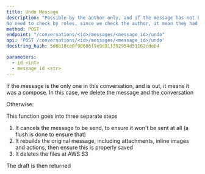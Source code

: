 ```yaml
---
title: Undo Message
description: "Possible by the author only, and if the message has not been sent
No need to check by roles, since we check the author, it mean they had the role to send in the first place"
method: POST
endpoint: "/conversations/<id>/messages/<message_id>/undo"
api: 'POST /conversations/<id>/messages/<message_id>/undo'
docstring_hash: 5d6b10ce0f90686f9e9d91f392954d51162cdeb4

parameters:
  - id <int>
  - message_id <str>
---
```


If the message is the only one in this conversation, and is out, it means it was a compose.
In this case, we delete the message and the conversation

Otherwise:

This function goes into three separate steps
1. It cancels the message to be send, to ensure it won't be sent at all (a flush is done to ensure that)
2. It rebuilds the original message, including attachments, inline images and actions, then ensure this is properly saved
3. It deletes the files at AWS S3

The draft is then returned
